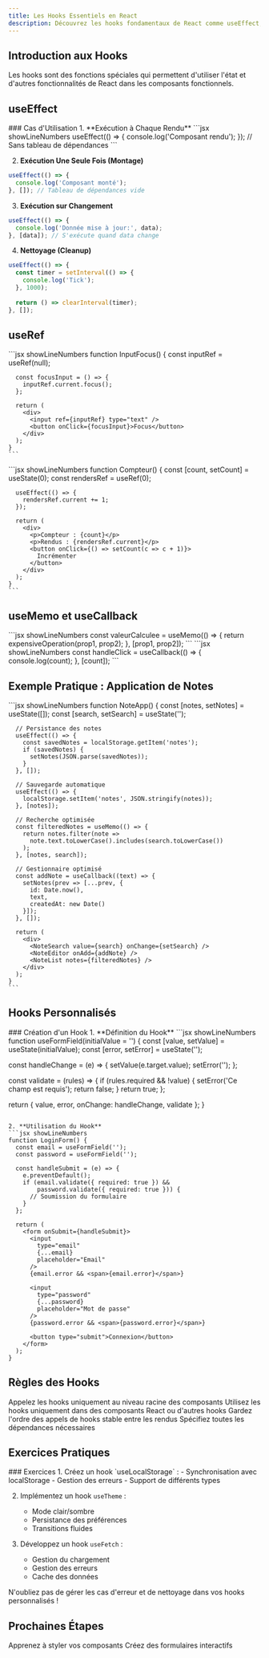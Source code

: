 ```yaml
---
title: Les Hooks Essentiels en React
description: Découvrez les hooks fondamentaux de React comme useEffect, useRef, et useMemo pour créer des composants plus puissants.
---
```




## Introduction aux Hooks

<Callout type="info">
  Les hooks sont des fonctions spéciales qui permettent d'utiliser l'état et d'autres fonctionnalités de React dans les composants fonctionnels.
</Callout>

## useEffect

<Steps>
### Cas d'Utilisation
1. **Exécution à Chaque Rendu**
```jsx showLineNumbers
useEffect(() => {
  console.log('Composant rendu');
}); // Sans tableau de dépendances
```

2. **Exécution Une Seule Fois (Montage)**
```jsx showLineNumbers
useEffect(() => {
  console.log('Composant monté');
}, []); // Tableau de dépendances vide
```

3. **Exécution sur Changement**
```jsx showLineNumbers
useEffect(() => {
  console.log('Donnée mise à jour:', data);
}, [data]); // S'exécute quand data change
```

4. **Nettoyage (Cleanup)**
```jsx showLineNumbers
useEffect(() => {
  const timer = setInterval(() => {
    console.log('Tick');
  }, 1000);
  
  return () => clearInterval(timer);
}, []);
```
</Steps>

## useRef

<Tabs>
  <Tab label="Accès DOM" value="dom">
    ```jsx showLineNumbers
    function InputFocus() {
      const inputRef = useRef(null);
      
      const focusInput = () => {
        inputRef.current.focus();
      };
      
      return (
        <div>
          <input ref={inputRef} type="text" />
          <button onClick={focusInput}>Focus</button>
        </div>
      );
    }
    ```
  </Tab>
  <Tab label="Valeurs Persistantes" value="persistantes">
    ```jsx showLineNumbers
    function Compteur() {
      const [count, setCount] = useState(0);
      const rendersRef = useRef(0);
      
      useEffect(() => {
        rendersRef.current += 1;
      });
      
      return (
        <div>
          <p>Compteur : {count}</p>
          <p>Rendus : {rendersRef.current}</p>
          <button onClick={() => setCount(c => c + 1)}>
            Incrémenter
          </button>
        </div>
      );
    }
    ```
  </Tab>
</Tabs>

## useMemo et useCallback

<Cards>
  <Card title="useMemo" icon="🧮">
    ```jsx showLineNumbers
    const valeurCalculee = useMemo(() => {
      return expensiveOperation(prop1, prop2);
    }, [prop1, prop2]);
    ```
  </Card>
  <Card title="useCallback" icon="🎯">
    ```jsx showLineNumbers
    const handleClick = useCallback(() => {
      console.log(count);
    }, [count]);
    ```
  </Card>
</Cards>

## Exemple Pratique : Application de Notes

<Tabs>
  <Tab label="Structure" value="structure">
    <Files>
      <Folder name="components" defaultOpen>
        <File name="NoteApp.jsx" />
        <File name="NoteList.jsx" />
        <File name="NoteEditor.jsx" />
        <File name="NoteSearch.jsx" />
      </Folder>
    </Files>
  </Tab>
  <Tab label="Code" value="code">
    ```jsx showLineNumbers
    function NoteApp() {
      const [notes, setNotes] = useState([]);
      const [search, setSearch] = useState('');
      
      // Persistance des notes
      useEffect(() => {
        const savedNotes = localStorage.getItem('notes');
        if (savedNotes) {
          setNotes(JSON.parse(savedNotes));
        }
      }, []);
      
      // Sauvegarde automatique
      useEffect(() => {
        localStorage.setItem('notes', JSON.stringify(notes));
      }, [notes]);
      
      // Recherche optimisée
      const filteredNotes = useMemo(() => {
        return notes.filter(note =>
          note.text.toLowerCase().includes(search.toLowerCase())
        );
      }, [notes, search]);
      
      // Gestionnaire optimisé
      const addNote = useCallback((text) => {
        setNotes(prev => [...prev, {
          id: Date.now(),
          text,
          createdAt: new Date()
        }]);
      }, []);
      
      return (
        <div>
          <NoteSearch value={search} onChange={setSearch} />
          <NoteEditor onAdd={addNote} />
          <NoteList notes={filteredNotes} />
        </div>
      );
    }
    ```
  </Tab>
</Tabs>

## Hooks Personnalisés

<Steps>
### Création d'un Hook
1. **Définition du Hook**
```jsx showLineNumbers
function useFormField(initialValue = '') {
  const [value, setValue] = useState(initialValue);
  const [error, setError] = useState('');
  
  const handleChange = (e) => {
    setValue(e.target.value);
    setError('');
  };
  
  const validate = (rules) => {
    if (rules.required && !value) {
      setError('Ce champ est requis');
      return false;
    }
    return true;
  };
  
  return {
    value,
    error,
    onChange: handleChange,
    validate
  };
}
```

2. **Utilisation du Hook**
```jsx showLineNumbers
function LoginForm() {
  const email = useFormField('');
  const password = useFormField('');
  
  const handleSubmit = (e) => {
    e.preventDefault();
    if (email.validate({ required: true }) &&
        password.validate({ required: true })) {
      // Soumission du formulaire
    }
  };
  
  return (
    <form onSubmit={handleSubmit}>
      <input
        type="email"
        {...email}
        placeholder="Email"
      />
      {email.error && <span>{email.error}</span>}
      
      <input
        type="password"
        {...password}
        placeholder="Mot de passe"
      />
      {password.error && <span>{password.error}</span>}
      
      <button type="submit">Connexion</button>
    </form>
  );
}
```
</Steps>

## Règles des Hooks

<Cards>
  <Card title="Niveau Racine" icon="🌳">
    Appelez les hooks uniquement au niveau racine des composants
  </Card>
  <Card title="Composants React" icon="⚛️">
    Utilisez les hooks uniquement dans des composants React ou d'autres hooks
  </Card>
  <Card title="Ordre Stable" icon="📝">
    Gardez l'ordre des appels de hooks stable entre les rendus
  </Card>
  <Card title="Dépendances" icon="🔄">
    Spécifiez toutes les dépendances nécessaires
  </Card>
</Cards>

## Exercices Pratiques

<Steps>
### Exercices
1. Créez un hook `useLocalStorage` :
   - Synchronisation avec localStorage
   - Gestion des erreurs
   - Support de différents types

2. Implémentez un hook `useTheme` :
   - Mode clair/sombre
   - Persistance des préférences
   - Transitions fluides

3. Développez un hook `useFetch` :
   - Gestion du chargement
   - Gestion des erreurs
   - Cache des données
</Steps>

<Callout type="warning">
  N'oubliez pas de gérer les cas d'erreur et de nettoyage dans vos hooks personnalisés !
</Callout>

## Prochaines Étapes

<Cards>
  <Card title="Styling en CSS" href="styling-css" icon="🎨">
    Apprenez à styler vos composants
  </Card>
  <Card title="Formulaires" href="formulaires" icon="📝">
    Créez des formulaires interactifs
  </Card>
</Cards> 